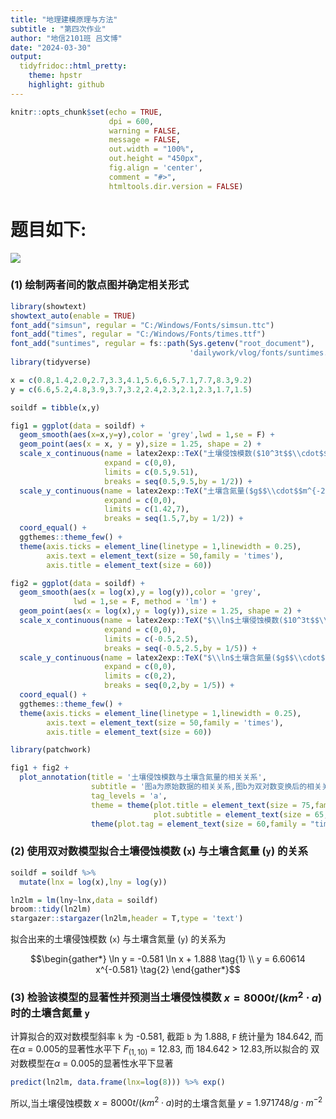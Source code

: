 ```yaml
---
title: "地理建模原理与方法"
subtitle : "第四次作业"
author: "地信2101班 吕文博"
date: "2024-03-30"
output:
  tidyfridoc::html_pretty:
    theme: hpstr
    highlight: github
---
```


```r
knitr::opts_chunk$set(echo = TRUE,
                      dpi = 600,
                      warning = FALSE,
                      message = FALSE,
                      out.width = "100%",
                      out.height = "450px",
                      fig.align = 'center',
                      comment = "#>",
                      htmltools.dir.version = FALSE)
```

# 题目如下:

![](../picture/fig4.jpg)

### (1) 绘制两者间的散点图并确定相关形式

```r
library(showtext)
showtext_auto(enable = TRUE)
font_add("simsun", regular = "C:/Windows/Fonts/simsun.ttc")
font_add("times", regular = "C:/Windows/Fonts/times.ttf")
font_add("suntimes", regular = fs::path(Sys.getenv("root_document"),
                                        'dailywork/vlog/fonts/suntimes.ttf'))
library(tidyverse)

x = c(0.8,1.4,2.0,2.7,3.3,4.1,5.6,6.5,7.1,7.7,8.3,9.2)
y = c(6.6,5.2,4.8,3.9,3.7,3.2,2.4,2.3,2.1,2.3,1.7,1.5)

soildf = tibble(x,y)

fig1 = ggplot(data = soildf) + 
  geom_smooth(aes(x=x,y=y),color = 'grey',lwd = 1,se = F) +
  geom_point(aes(x = x, y = y),size = 1.25, shape = 2) +
  scale_x_continuous(name = latex2exp::TeX("土壤侵蚀模数($10^3t$$\\cdot$$km^{-2}$$\\cdot$$a^{-1}$)"),    
                     expand = c(0,0),
                     limits = c(0.5,9.51),
                     breaks = seq(0.5,9.5,by = 1/2)) +
  scale_y_continuous(name = latex2exp::TeX("土壤含氮量($g$$\\cdot$$m^{-2}$)"),
                     expand = c(0,0),
                     limits = c(1.42,7),
                     breaks = seq(1.5,7,by = 1/2)) +
  coord_equal() +
  ggthemes::theme_few() +
  theme(axis.ticks = element_line(linetype = 1,linewidth = 0.25),
        axis.text = element_text(size = 50,family = 'times'),
        axis.title = element_text(size = 60))

fig2 = ggplot(data = soildf) + 
  geom_smooth(aes(x = log(x),y = log(y)),color = 'grey',
              lwd = 1,se = F, method = 'lm') +
  geom_point(aes(x = log(x),y = log(y)),size = 1.25, shape = 2) +
  scale_x_continuous(name = latex2exp::TeX("$\\ln$土壤侵蚀模数($10^3t$$\\cdot$$km^{-2}$$\\cdot$$a^{-1}$)"),    
                     expand = c(0,0),
                     limits = c(-0.5,2.5),
                     breaks = seq(-0.5,2.5,by = 1/5)) +
  scale_y_continuous(name = latex2exp::TeX("$\\ln$土壤含氮量($g$$\\cdot$$m^{-2}$)"),
                     expand = c(0,0),
                     limits = c(0,2),
                     breaks = seq(0,2,by = 1/5)) +
  coord_equal() +
  ggthemes::theme_few() +
  theme(axis.ticks = element_line(linetype = 1,linewidth = 0.25),
        axis.text = element_text(size = 50,family = 'times'),
        axis.title = element_text(size = 60))

library(patchwork)

fig1 + fig2 +
  plot_annotation(title = '土壤侵蚀模数与土壤含氮量的相关关系',
                  subtitle = '图a为原始数据的相关关系,图b为双对数变换后的相关关系',
                  tag_levels = 'a',
                  theme = theme(plot.title = element_text(size = 75,family = "simsun"),
                                plot.subtitle = element_text(size = 65,family = "suntimes"))) &
                  theme(plot.tag = element_text(size = 60,family = "times"))
```

### (2) 使用双对数模型拟合土壤侵蚀模数 (`x`) 与土壤含氮量 (`y`) 的关系

```r
soildf = soildf %>% 
  mutate(lnx = log(x),lny = log(y))

ln2lm = lm(lny~lnx,data = soildf)
broom::tidy(ln2lm)
stargazer::stargazer(ln2lm,header = T,type = 'text')
```

拟合出来的土壤侵蚀模数 (`x`) 与土壤含氮量 (`y`) 的关系为

$$\begin{gather*}
\ln y = -0.581 \ln x + 1.888 \tag{1} \\
y = 6.60614 x^{-0.581} \tag{2}
\end{gather*}$$

### (3) 检验该模型的显著性并预测当土壤侵蚀模数 $x = 8000 t / (km^2 \cdot a)$时的土壤含氮量 `y`

计算拟合的双对数模型斜率 `k` 为 -0.581, 截距 `b` 为 1.888, `F` 统计量为 184.642,
而在$\alpha$ = 0.005的显著性水平下 $F_{(1,10)}$ = 12.83, 而 184.642 > 12.83,所以拟合的
双对数模型在$\alpha$ = 0.005的显著性水平下显著

```r
predict(ln2lm, data.frame(lnx=log(8))) %>% exp()
```

所以,当土壤侵蚀模数 $x = 8000 t / (km^2 \cdot a)$时的土壤含氮量 
$y = 1.971748 / g \cdot m^{-2}$
